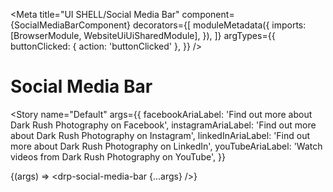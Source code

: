 


<Meta
  title="UI SHELL/Social Media Bar"
  component={SocialMediaBarComponent}
  decorators={[
    moduleMetadata({
      imports: [BrowserModule, WebsiteUiUiSharedModule],
    }),
  ]}
  argTypes={{
    buttonClicked: { action: 'buttonClicked' },
  }}
/>

# Social Media Bar

<Story
  name="Default"
  args={{
    facebookAriaLabel: 'Find out more about Dark Rush Photography on Facebook',
    instagramAriaLabel:
      'Find out more about Dark Rush Photography on Instagram',
    linkedInAriaLabel: 'Find out more about Dark Rush Photography on LinkedIn',
    youTubeAriaLabel: 'Watch videos from Dark Rush Photography on YouTube',
  }}
>
  {(args) => <drp-social-media-bar {...args} />}
</Story>
